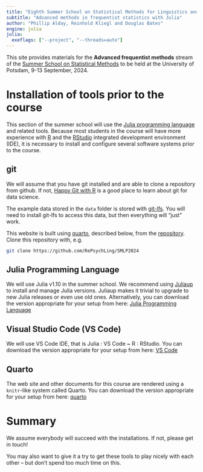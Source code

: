 ```yaml
---
title: "Eighth Summer School on Statistical Methods for Linguistics and Psychology"
subtitle: "Advanced methods in frequentist statistics with Julia"
author: "Phillip Alday, Reinhold Kliegl and Douglas Bates"
engine: julia
julia:
  exeflags: ["--project", "--threads=auto"]
---
```


This site provides materials for the **Advanced frequentist methods** stream of the [Summer School on Statistical Methods](https://vasishth.github.io/smlp2024/) to be held at the University of Potsdam, 9-13 September, 2024.

# Installation of tools prior to the course

This section of the summer school will use the [Julia programming language](https://julialang.org/) and related tools.
Because most students in the course will have more experience with [R](https://r-project.org) and the [RStudio](https://rstudio.com) integrated development environment (IDE), it is necessary to install and configure several software systems prior to the course.

## git

We will assume that you have git installed and are able to clone a repository from github.
If not, [Happy Git with R](https://happygitwithr.com/) is a good place to learn about git for data science.

The example data stored in the `data` folder is stored with [git-lfs](https://git-lfs.com/). You will need to install git-lfs to access this data, but then everything will "just" work.

This website is built using [quarto](https://quarto.org), described below, from the [repository](https://github.com/RePsychLing/SMLP2024).
Clone this repository with, e.g.

```sh
git clone https://github.com/RePsychLing/SMLP2024
```

## Julia Programming Language

We will use Julia v1.10 in the summer school. We recommend using [Juliaup](https://github.com/JuliaLang/juliaup) to install and manage Julia versions. Juliaup makes it trivial to upgrade to new Julia releases or even use old ones. Alternatively,  you can download the version appropriate for your setup from here: [Julia Programming Language](https://julialang.org/downloads/)

## Visual Studio Code (VS Code)

We will use VS Code IDE, that is Julia : VS Code ~ R : RStudio. You can download the version appropriate for your setup from here: [VS Code](https://code.visualstudio.com/download)

## Quarto

The web site and other documents for this course are rendered using a `knitr`-like system called Quarto. You can download the version appropriate for your setup from here: [quarto](https://quarto.org/docs/get-started/)

# Summary

We assume everybody will succeed with the installations. If not, please get in touch!

You may also want to give it a try to get these tools to play nicely with each other -- but don't spend too much time on this.

